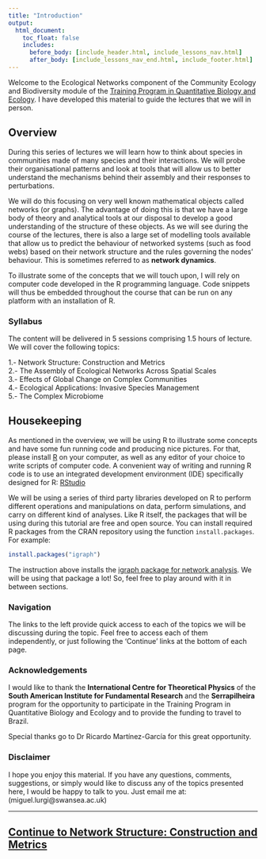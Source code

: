 ```yaml
---
title: "Introduction"
output:
  html_document:
    toc_float: false
    includes:
      before_body: [include_header.html, include_lessons_nav.html]
      after_body: [include_lessons_nav_end.html, include_footer.html]
---
```


Welcome to the Ecological Networks component of the Community Ecology and Biodiversity module of the [Training Program in Quantitative Biology and Ecology](https://www.ictp-saifr.org/qbioprogram/). I have developed this material to guide the lectures that we will in person. 

## Overview

During this series of lectures we will learn how to think about species in communities made of many species and their interactions. We will probe their organisational patterns and look at tools that will allow us to better understand the mechanisms behind their assembly and their responses to perturbations.

We will do this focusing on very well known mathematical objects called networks (or graphs). The advantage of doing this is that we have a large body of theory and analytical tools at our disposal to develop a good understanding of the structure of these objects. As we will see during the course of the lectures, there is also a large set of modelling tools available that allow us to predict the behaviour of networked systems (such as food webs) based on their network structure and the rules governing the nodes' behaviour. This is sometimes referred to as **network dynamics**.

To illustrate some of the concepts that we will touch upon, I will rely on computer code developed in the R programming language. Code snippets will thus be embedded throughout the course that can be run on any platform with an installation of R.

### Syllabus

The content will be delivered in 5 sessions comprising 1.5 hours of lecture. We will cover the following topics:

1.- Network Structure: Construction and Metrics \
2.- The Assembly of Ecological Networks Across Spatial Scales \
3.- Effects of Global Change on Complex Communities \
4.- Ecological Applications: Invasive Species Management \
5.- The Complex Microbiome \

## Housekeeping

As mentioned in the overview, we will be using R to illustrate some concepts and have some fun running code and producing nice pictures. For that, please install [R](https://www.r-project.org/) on your computer, as well as any editor of your choice to write scripts of computer code. A convenient way of writing and running R code is to use an integrated development environment (IDE) specifically designed for R: [RStudio](https://www.rstudio.com/)

We will be using a series of third party libraries developed on R to perform different operations and manipulations on data, perform simulations, and carry on different kind of analyses. Like R itself, the packages that will be using during this tutorial are free and open source. You can install required R packages from the CRAN repository using the function `install.packages`. For example:

```r
install.packages("igraph")
```

The instruction above installs the [igraph package for network analysis](https://igraph.org/). We will be using that package a lot! So, feel free to play around with it in between sections.

### Navigation

The links to the left provide quick access to each of the topics we will be discussing during the topic. Feel free to access each of them independently, or just following the 'Continue' links at the bottom of each page.

### Acknowledgements

I would like to thank the **International Centre for Theoretical Physics** of the **South American Institute for Fundamental Research** and the **Serrapilheira** program for the opportunity to participate in the Training Program in Quantitative Biology and Ecology and to provide the funding to travel to Brazil.

Special thanks go to Dr Ricardo Martínez-García for this great opportunity.

### Disclaimer

I hope you enjoy this material. If you have any questions, comments, suggestions, or simply would like to discuss any of the topics presented here, I would be happy to talk to you. Just email me at: (miguel.lurgi@swansea.ac.uk)


***
## [Continue to Network Structure: Construction and Metrics](lesson-2.html){.continue-link}
